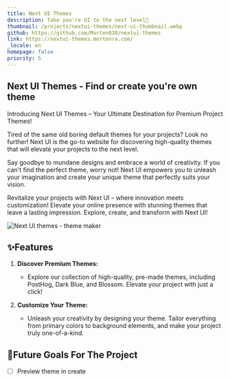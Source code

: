 ```yaml
---
title: Next UI Themes
description: Take you're UI to the next level🎨
thumbnail: /projects/nextui-themes/next-ui-thumbnail.webp
github: https://github.com/Morten010/nextui-themes
link: https://nextui-themes.mortenra.com/
_locale: en
homepage: false
priority: 5
---
```


## Next UI Themes - Find or create you're own theme


Introducing Next UI Themes – Your Ultimate Destination for Premium Project Themes!

Tired of the same old boring default themes for your projects? Look no further! Next UI is the go-to website for discovering high-quality themes that will elevate your projects to the next level.

Say goodbye to mundane designs and embrace a world of creativity. If you can't find the perfect theme, worry not! Next UI empowers you to unleash your imagination and create your unique theme that perfectly suits your vision.

Revitalize your projects with Next UI – where innovation meets customization! Elevate your online presence with stunning themes that leave a lasting impression. Explore, create, and transform with Next UI!

![Next UI themes - theme maker](/projects/nextui-themes/theme-showcase.webp)

## ✨Features

1. **Discover Premium Themes:**
   - Explore our collection of high-quality, pre-made themes, including PostHog, Dark Blue, and Blossom. Elevate your project with just a click!

2. **Customize Your Theme:**
   - Unleash your creativity by designing your theme. Tailor everything from primary colors to background elements, and make your project truly one-of-a-kind.

## 🚀Future Goals For The Project
- [ ] Preview theme in create

